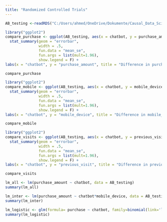 ```yaml
---
title: "Randomized Controlled Trials"
---
```

```r
AB_testing <-readRDS("C:/Users/ahmed/OneDrive/Dokumente/Causal_Data_Science_Data/abtest_online.rds")
```


```r
library("ggplot2")
compare_purchase <- ggplot(AB_testing, aes(x = chatbot, y = purchase_amount, color = as.factor(chatbot))) +
  stat_summary(geom = "errorbar", 
               width = .5,
               fun.data = "mean_se", 
               fun.args = list(mult=1.96),
               show.legend = F) +
labs(x = "chatbot", y = "purchase_amount", title = "Difference in purchace_amount")

compare_purchase
```

```r
library("ggplot2")
compare_mobile <- ggplot(AB_testing, aes(x = chatbot, y = mobile_device, color = as.factor(chatbot))) +
  stat_summary(geom = "errorbar", 
               width = .5,
               fun.data = "mean_se", 
               fun.args = list(mult=1.96),
               show.legend = F) +
labs(x = "chatbot", y = "mobile_device", title = "Difference in mobile_device")

compare_mobile
```


```r
library("ggplot2")
compare_visits <- ggplot(AB_testing, aes(x = chatbot, y = previous_visit, color = as.factor(chatbot))) +
  stat_summary(geom = "errorbar", 
               width = .5,
               fun.data = "mean_se", 
               fun.args = list(mult=1.96),
               show.legend = F) +
labs(x = "chatbot", y = "previous_visit", title = "Difference in previous_visit")

compare_visits
```


```r

lm_all <- lm(purchase_amount ~ chatbot, data = AB_testing)
summary(lm_all)
```


```r

lm_inter <- lm(purchase_amount ~ chatbot*mobile_device, data = AB_testing)
summary(lm_inter)
```

```r

lm_logistic <- glm(formula= purchase ~ chatbot, family=binomial(link='logit'), data= AB_testing)
summary(lm_logistic)
```